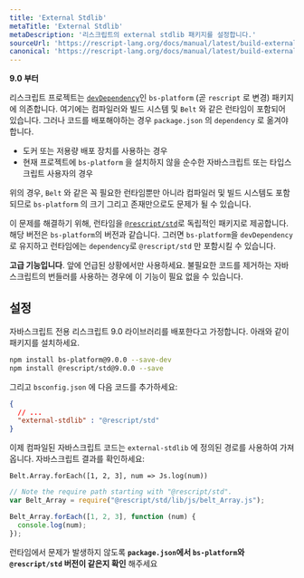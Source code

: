 ```yaml
---
title: 'External Stdlib'
metaTitle: 'External Stdlib'
metaDescription: '리스크립트의 external stdlib 패키지를 설정합니다.'
sourceUrl: 'https://rescript-lang.org/docs/manual/latest/build-external-stdlib'
canonical: 'https://rescript-lang.org/docs/manual/latest/build-external-stdlib'
---
```


**9.0 부터**

리스크립트 프로젝트는 [`devDependency`](https://docs.npmjs.com/specifying-dependencies-and-devdependencies-in-a-package-json-file)인 `bs-platform` (곧 `rescript` 로 변경) 패키지에 의존합니다. 여기에는 컴파일러와 빌드 시스템 및 `Belt` 와 같은 런타임이 포함되어 있습니다. 그러나 코드를 배포해야하는 경우 `package.json` 의 `dependency` 로 옮겨야합니다.

- 도커 또는 저용량 배포 장치를 사용하는 경우
- 현재 프로젝트에 `bs-platform` 을 설치하지 않을 순수한 자바스크립트 또는 타입스크립트 사용자의 경우


위의 경우, `Belt` 와 같은 꼭 필요한 런타임뿐만 아니라 컴파일러 및 빌드 시스템도 포함되므로 `bs-platform` 의 크기 그리고 존재만으로도 문제가 될 수 있습니다.


이 문제를 해결하기 위해, 런타임을 [`@rescript/std`](https://www.npmjs.com/package/@rescript/std)로 독립적인 패키지로 제공합니다. 해당 버전은 `bs-platform`의 버전과 같습니다. 그러면 `bs-platform`을 `devDependency` 로 유지하고 런타임에는 `dependency`로 `@rescript/std` 만 포함시킬 수 있습니다.

**고급 기능입니다**. 앞에 언급된 상황에서만 사용하세요. 불필요한 코드를 제거하는 자바스크립트의 번들러를 사용하는 경우에 이 기능이 필요 없을 수 있습니다.

## 설정

자바스크립트 전용 리스크립트 9.0 라이브러리를 배포한다고 가정합니다. 아래와 같이 패키지를 설치하세요.

```sh
npm install bs-platform@9.0.0 --save-dev
npm install @rescript/std@9.0.0 --save
```

그리고 `bsconfig.json` 에 다음 코드를 추가하세요:

```json
{
  // ...
  "external-stdlib" : "@rescript/std"
}
```

이제 컴파일된 자바스크립트 코드는 `external-stdlib` 에 정의된 경로를 사용하여 가져옵니다. 자바스크립트 결과를 확인하세요:

```res
Belt.Array.forEach([1, 2, 3], num => Js.log(num))
```

```js
// Note the require path starting with "@rescript/std".
var Belt_Array = require("@rescript/std/lib/js/belt_Array.js");

Belt_Array.forEach([1, 2, 3], function (num) {
  console.log(num);
});
```

런타임에서 문제가 발생하지 않도록 **`package.json`에서 `bs-platform`와 `@rescript/std` 버전이 같은지 확인** 해주세요
